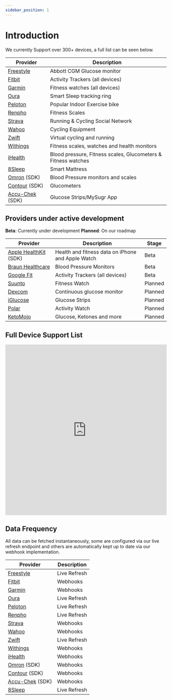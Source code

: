 ```yaml
---
sidebar_position: 1
---
```


# Introduction

We currently Support over 300+ devices, a full list can be seen below.

| Provider                                             | Description                                                   |
| ---------------------------------------------------- | ------------------------------------------------------------- |
| [Freestyle](https://www.freestylelibre.co.uk/libre/) | Abbott CGM Glucose monitor                                    |
| [Fitbit](https://www.fitbit.com/global/uk/home)      | Activity Trackers (all devices)                               |
| [Garmin](https://www.garmin.com)                     | Fitness watches (all devices)                                 |
| [Oura](https://ouraring.com)                         | Smart Sleep tracking ring                                     |
| [Peloton](https://www.onepeloton.com)                | Popular Indoor Exercise bike                                  |
| [Renpho](https://renpho.com)                         | Fitness Scales                                                |
| [Strava](https://www.strava.com)                     | Running & Cycling Social Network                              |
| [Wahoo](https://wahoofitness.com)                    | Cycling Equipment                                             |
| [Zwift](https://zwift.com)                           | Virtual cycling and running                                   |
| [Withings](https://www.withings.com)                 | Fitness scales, watches and health monitors                   |
| [iHealth](https://ihealthlabs.com)                   | Blood pressure, Fitness scales, Glucometers & Fitness watches |
| [8Sleep](https://www.eightsleep.com)                 | Smart Mattress                                                |
| [Omron](https://www.omron-healthcare.com) (SDK)      | Blood Pressure monitors and scales                            |
| [Contour](https://www.diabetes.ascensia.com) (SDK)   | Glucometers                                                   |
| [Accu-Chek](https://www.accu-chek.com) (SDK)         | Glucose Strips/MySugr App                                     |

## Providers under active development

**Beta**: Currently under development
**Planned**: On our roadmap

| Provider                                                      | Description                                       | Stage   |
| ------------------------------------------------------------- | ------------------------------------------------- | ------- |
| [Apple HealthKit](https://www.apple.com/uk/ios/health/) (SDK) | Health and fitness data on iPhone and Apple Watch | Beta    |
| [Braun Healthcare](https://www.braunhealthcare.com)           | Blood Pressure Monitors                           | Beta    |
| [Google Fit](https://www.google.com/fit/)                     | Activity Trackers (all devices)                   | Beta    |
| [Suunto](https://www.suunto.com)                              | Fitness Watch                                     | Planned |
| [Dexcom](https://www.dexcom.com)                              | Continuous glucose monitor                        | Planned |
| [iGlucose](https://smartmeterrpm.com/iglucose/)               | Glucose Strips                                    | Planned |
| [Polar](https://www.polar.com)                                | Activity Watch                                    | Planned |
| [KetoMojo](https://keto-mojo.com)                             | Glucose, Ketones and more                         | Planned |

## Full Device Support List

<iframe
  src="https://airtable.com/embed/shrnlG3Z7tunKuUwh/tblRcat09AWv1Aj7L/viwgVLLG0uqKB0vbi"
  frameborder="0"
  allowfullscreen="true"
  width="100%"
  height="533"
>
  {" "}
</iframe>

## Data Frequency

All data can be fetched instantaneously, some are configured via our live refresh endpoint and others are automatically kept up to date via our webhook implementation.

| Provider                                             | Description  |
| ---------------------------------------------------- | ------------ |
| [Freestyle](https://www.freestylelibre.co.uk/libre/) | Live Refresh |
| [Fitbit](https://www.fitbit.com/global/uk/home)      | Webhooks     |
| [Garmin](https://www.garmin.com)                     | Webhooks     |
| [Oura](https://ouraring.com)                         | Live Refresh |
| [Peloton](https://www.onepeloton.com)                | Live Refresh |
| [Renpho](https://renpho.com)                         | Live Refresh |
| [Strava](https://www.strava.com)                     | Webhooks     |
| [Wahoo](https://wahoofitness.com)                    | Webhooks     |
| [Zwift](https://zwift.com)                           | Live Refresh |
| [Withings](https://www.withings.com)                 | Webhooks     |
| [iHealth](https://ihealthlabs.com)                   | Webhooks     |
| [Omron](https://www.omron-healthcare.com) (SDK)      | Webhooks     |
| [Contour](https://www.diabetes.ascensia.com) (SDK)   | Webhooks     |
| [Accu-Chek](https://www.accu-chek.com) (SDK)         | Webhooks     |
| [8Sleep](https://www.eightsleep.com)                 | Live Refresh |
